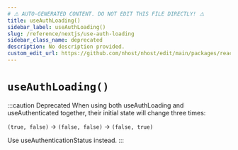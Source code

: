 ```yaml
---
# ⚠️ AUTO-GENERATED CONTENT. DO NOT EDIT THIS FILE DIRECTLY! ⚠️
title: useAuthLoading()
sidebar_label: useAuthLoading()
slug: /reference/nextjs/use-auth-loading
sidebar_class_name: deprecated
description: No description provided.
custom_edit_url: https://github.com/nhost/nhost/edit/main/packages/react/src/hooks/common.ts#L57
---
```


# `useAuthLoading()`

:::caution Deprecated
When using both useAuthLoading and useAuthenticated together, their initial state will change
three times:

`(true, false)` -> `(false, false)` -> `(false, true)`

Use useAuthenticationStatus instead.
:::

